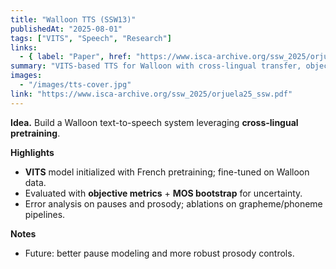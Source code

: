 ```yaml
---
title: "Walloon TTS (SSW13)"
publishedAt: "2025-08-01"
tags: ["VITS", "Speech", "Research"]
links:
  - { label: "Paper", href: "https://www.isca-archive.org/ssw_2025/orjuela25_ssw.pdf" }
summary: "VITS-based TTS for Walloon with cross-lingual transfer, objective metrics, and MOS bootstrap analysis. Accepted at SSW13."
images:
  - "/images/tts-cover.jpg"
link: "https://www.isca-archive.org/ssw_2025/orjuela25_ssw.pdf"
---
```


**Idea.** Build a Walloon text-to-speech system leveraging **cross-lingual pretraining**.

**Highlights**
- **VITS** model initialized with French pretraining; fine-tuned on Walloon data.
- Evaluated with **objective metrics** + **MOS bootstrap** for uncertainty.
- Error analysis on pauses and prosody; ablations on grapheme/phoneme pipelines.

**Notes**
- Future: better pause modeling and more robust prosody controls.
